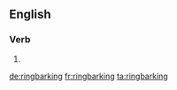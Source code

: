 ==English==

===Verb===
{{head|en|present participle}}

# {{present participle of|ringbark|lang=en}}

[[de:ringbarking]]
[[fr:ringbarking]]
[[ta:ringbarking]]